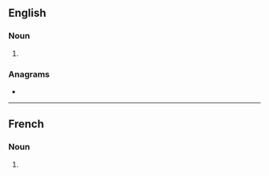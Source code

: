 ==English==

===Noun===
{{head|en|noun form}}

# {{plural of|en|hanap}}

===Anagrams===
* {{anagrams|en|a=aahnps|ash pan|ashpan}}

----

==French==

===Noun===
{{head|fr|noun form|g=?}}

# {{plural of|fr|hanap}}